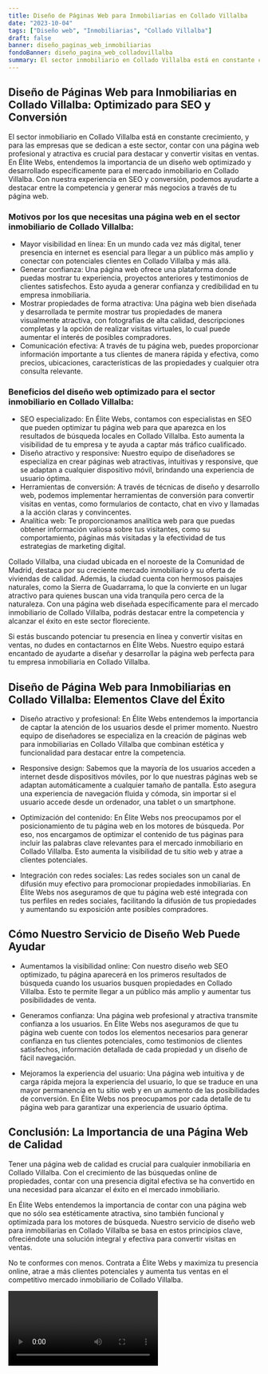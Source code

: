 ```yaml
---
title: Diseño de Páginas Web para Inmobiliarias en Collado Villalba
date: "2023-10-04"
tags: ["Diseño web", "Inmobiliarias", "Collado Villalba"]
draft: false
banner: diseño_paginas_web_inmobiliarias
fondoBanner: diseño_pagina_web_colladovillalba
summary: El sector inmobiliario en Collado Villalba está en constante crecimiento, y para las empresas que se dedican a este sector, contar con una página web profesional y atractiva es crucial para destacar y convertir visitas en ventas. En Élite Webs, entendemos la importancia de un diseño web optimizado y desarrollado específicamente para el mercado inmobiliario en Collado Villalba. Con nuestra experiencia en SEO y conversión, podemos ayudarte a destacar entre la competencia y generar más negocios a través de tu página web.
---
```



## Diseño de Páginas Web para Inmobiliarias en Collado Villalba: Optimizado para SEO y Conversión

El sector inmobiliario en Collado Villalba está en constante crecimiento, y para las empresas que se dedican a este sector, contar con una página web profesional y atractiva es crucial para destacar y convertir visitas en ventas. En Élite Webs, entendemos la importancia de un diseño web optimizado y desarrollado específicamente para el mercado inmobiliario en Collado Villalba. Con nuestra experiencia en SEO y conversión, podemos ayudarte a destacar entre la competencia y generar más negocios a través de tu página web.

### Motivos por los que necesitas una página web en el sector inmobiliario de Collado Villalba:

- Mayor visibilidad en línea: En un mundo cada vez más digital, tener presencia en internet es esencial para llegar a un público más amplio y conectar con potenciales clientes en Collado Villalba y más allá.
- Generar confianza: Una página web ofrece una plataforma donde puedas mostrar tu experiencia, proyectos anteriores y testimonios de clientes satisfechos. Esto ayuda a generar confianza y credibilidad en tu empresa inmobiliaria.
- Mostrar propiedades de forma atractiva: Una página web bien diseñada y desarrollada te permite mostrar tus propiedades de manera visualmente atractiva, con fotografías de alta calidad, descripciones completas y la opción de realizar visitas virtuales, lo cual puede aumentar el interés de posibles compradores.
- Comunicación efectiva: A través de tu página web, puedes proporcionar información importante a tus clientes de manera rápida y efectiva, como precios, ubicaciones, características de las propiedades y cualquier otra consulta relevante.

### Beneficios del diseño web optimizado para el sector inmobiliario en Collado Villalba:

- SEO especializado: En Élite Webs, contamos con especialistas en SEO que pueden optimizar tu página web para que aparezca en los resultados de búsqueda locales en Collado Villalba. Esto aumenta la visibilidad de tu empresa y te ayuda a captar más tráfico cualificado.
- Diseño atractivo y responsive: Nuestro equipo de diseñadores se especializa en crear páginas web atractivas, intuitivas y responsive, que se adaptan a cualquier dispositivo móvil, brindando una experiencia de usuario óptima.
- Herramientas de conversión: A través de técnicas de diseño y desarrollo web, podemos implementar herramientas de conversión para convertir visitas en ventas, como formularios de contacto, chat en vivo y llamadas a la acción claras y convincentes.
- Analítica web: Te proporcionamos analítica web para que puedas obtener información valiosa sobre tus visitantes, como su comportamiento, páginas más visitadas y la efectividad de tus estrategias de marketing digital.

Collado Villalba, una ciudad ubicada en el noroeste de la Comunidad de Madrid, destaca por su creciente mercado inmobiliario y su oferta de viviendas de calidad. Además, la ciudad cuenta con hermosos paisajes naturales, como la Sierra de Guadarrama, lo que la convierte en un lugar atractivo para quienes buscan una vida tranquila pero cerca de la naturaleza. Con una página web diseñada específicamente para el mercado inmobiliario de Collado Villalba, podrás destacar entre la competencia y alcanzar el éxito en este sector floreciente.

Si estás buscando potenciar tu presencia en línea y convertir visitas en ventas, no dudes en contactarnos en Élite Webs. Nuestro equipo estará encantado de ayudarte a diseñar y desarrollar la página web perfecta para tu empresa inmobiliaria en Collado Villalba.

<GifSeo />

<Cta />

## Diseño de Página Web para Inmobiliarias en Collado Villalba: Elementos Clave del Éxito

- Diseño atractivo y profesional: En Élite Webs entendemos la importancia de captar la atención de los usuarios desde el primer momento. Nuestro equipo de diseñadores se especializa en la creación de páginas web para inmobiliarias en Collado Villalba que combinan estética y funcionalidad para destacar entre la competencia.

- Responsive design: Sabemos que la mayoría de los usuarios acceden a internet desde dispositivos móviles, por lo que nuestras páginas web se adaptan automáticamente a cualquier tamaño de pantalla. Esto asegura una experiencia de navegación fluida y cómoda, sin importar si el usuario accede desde un ordenador, una tablet o un smartphone.

- Optimización del contenido: En Élite Webs nos preocupamos por el posicionamiento de tu página web en los motores de búsqueda. Por eso, nos encargamos de optimizar el contenido de tus páginas para incluir las palabras clave relevantes para el mercado inmobiliario en Collado Villalba. Esto aumenta la visibilidad de tu sitio web y atrae a clientes potenciales.

- Integración con redes sociales: Las redes sociales son un canal de difusión muy efectivo para promocionar propiedades inmobiliarias. En Élite Webs nos aseguramos de que tu página web esté integrada con tus perfiles en redes sociales, facilitando la difusión de tus propiedades y aumentando su exposición ante posibles compradores.

## Cómo Nuestro Servicio de Diseño Web Puede Ayudar

- Aumentamos la visibilidad online: Con nuestro diseño web SEO optimizado, tu página aparecerá en los primeros resultados de búsqueda cuando los usuarios busquen propiedades en Collado Villalba. Esto te permite llegar a un público más amplio y aumentar tus posibilidades de venta.

- Generamos confianza: Una página web profesional y atractiva transmite confianza a los usuarios. En Élite Webs nos aseguramos de que tu página web cuente con todos los elementos necesarios para generar confianza en tus clientes potenciales, como testimonios de clientes satisfechos, información detallada de cada propiedad y un diseño de fácil navegación.

- Mejoramos la experiencia del usuario: Una página web intuitiva y de carga rápida mejora la experiencia del usuario, lo que se traduce en una mayor permanencia en tu sitio web y en un aumento de las posibilidades de conversión. En Élite Webs nos preocupamos por cada detalle de tu página web para garantizar una experiencia de usuario óptima.

## Conclusión: La Importancia de una Página Web de Calidad

Tener una página web de calidad es crucial para cualquier inmobiliaria en Collado Villalba. Con el crecimiento de las búsquedas online de propiedades, contar con una presencia digital efectiva se ha convertido en una necesidad para alcanzar el éxito en el mercado inmobiliario.

En Élite Webs entendemos la importancia de contar con una página web que no sólo sea estéticamente atractiva, sino también funcional y optimizada para los motores de búsqueda. Nuestro servicio de diseño web para inmobiliarias en Collado Villalba se basa en estos principios clave, ofreciéndote una solución integral y efectiva para convertir visitas en ventas.

No te conformes con menos. Contrata a Élite Webs y maximiza tu presencia online, atrae a más clientes potenciales y aumenta tus ventas en el competitivo mercado inmobiliario de Collado Villalba.

<Video />

<CtaBot job="Inmobiliarias" city="Collado Villalba" />

<Gmaps query="Collado Villalba+españa+maps" />
